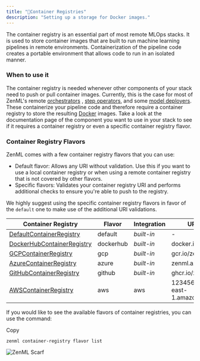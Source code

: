 ```yaml
---
title: "🐳Container Registries"
description: "Setting up a storage for Docker images."
---
```


The container registry is an essential part of most remote MLOps stacks. It is used to store container images that are built to run machine learning pipelines in remote environments. Containerization of the pipeline code creates a portable environment that allows code to run in an isolated manner.

### When to use it

The container registry is needed whenever other components of your stack need to push or pull container images. Currently, this is the case for most of ZenML's remote [orchestrators](/stack-components/orchestrators) , [step operators](/stack-components/step-operators), and some [model deployers](/stack-components/model-deployers). These containerize your pipeline code and therefore require a container registry to store the resulting [Docker](https://www.docker.com/) images. Take a look at the documentation page of the component you want to use in your stack to see if it requires a container registry or even a specific container registry flavor.

### Container Registry Flavors

ZenML comes with a few container registry flavors that you can use:

* Default flavor: Allows any URI without validation. Use this if you want to use a local container registry or when using a remote container registry that is not covered by other flavors.
* Specific flavors: Validates your container registry URI and performs additional checks to ensure you're able to push to the registry.

We highly suggest using the specific container registry flavors in favor of the `default` one to make use of the additional URI validations.

| Container Registry                                                             | Flavor    | Integration | URI example                               |
| ------------------------------------------------------------------------------ | --------- | ----------- | ----------------------------------------- |
| [DefaultContainerRegistry](/stack-components/container-registries/default)     | default   | _built-in_  | \-                                        |
| [DockerHubContainerRegistry](/stack-components/container-registries/dockerhub) | dockerhub | _built-in_  | docker.io/zenml                           |
| [GCPContainerRegistry](/stack-components/container-registries/gcp)             | gcp       | _built-in_  | gcr.io/zenml                              |
| [AzureContainerRegistry](/stack-components/container-registries/azure)         | azure     | _built-in_  | zenml.azurecr.io                          |
| [GitHubContainerRegistry](/stack-components/container-registries/github)       | github    | _built-in_  | ghcr.io/zenml                             |
| [AWSContainerRegistry](/stack-components/container-registries/aws)             | aws       | aws         | 123456789.dkr.ecr.us-east-1.amazonaws.com |

If you would like to see the available flavors of container registries, you can use the command:

Copy

```
zenml container-registry flavor list
```

![ZenML Scarf](/images/stack-components)